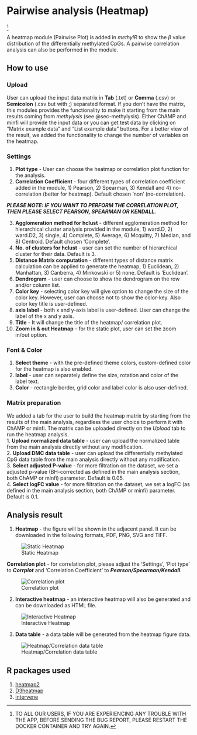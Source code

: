 # Pairwise analysis (Heatmap) {#sec-pairwise}
^[TO ALL OUR USERS, IF YOU ARE EXPERIENCING ANY TROUBLE WITH THE APP, BEFORE SENDING THE BUG REPORT, PLEASE RESTART THE DOCKER CONTAINER AND TRY AGAIN.]

A heatmap module (Pairwise Plot) is added in *methylR* to show the $\beta$ value distribution of the differentially methylated CpGs. A pairwise correlation analysis can also be performed in the module.

## How to use
### Upload
User can upload the input data matrix in **Tab** (.txt) or **Comma** (.csv) or **Semicolon** (.csv but with ;) separated format. If you don't have the matrix, this modules provides the functionality to make it starting from the main results coming from *methylysis* (see @sec-methylysis). Either ChAMP and minfi will provide the input data or you can get test data by clicking on "Matrix example data" and "List example data" buttons. For a better view of the result, we added the functionality to change the number of variables on the heatmap.

### Settings
1. **Plot type** - User can choose the heatmap or correlation plot function for the analysis.
2. **Correlation Coefficient** - four different types of correlation coefficient added in the module, 1) Pearson, 2) Spearman, 3) Kendall and 4) no-correlation (better for heatmap). Default chosen 'non' (no-correlation).

::: {.callout-important}
***PLEASE NOTE: IF YOU WANT TO PERFORM THE CORRELATION PLOT, THEN PLEASE SELECT PEARSON, SPEARMAN OR KENDALL.***
:::

3. **Agglomeration method for hclust** - different agglomeration method for hierarchical cluster analysis provided in the module, 1) ward.D, 2) ward.D2, 3) single, 4) Complete, 5) Average, 6) Mcquitty, 7) Median, and 8) Centroid. Default chosen 'Complete'.
4. **No. of clusters for hclust** - user can set the number of hierarchical cluster for their data. Default is 3.
5. **Distance Matrix computation** - different types of distance matrix calculation can be applied to generate the heatmap, 1) Euclidean, 2) Manhattan, 3) Canberra, 4) Minkowski or 5) none. Default is 'Euclidean'.
6. **Dendrogram** - user can choose to show the dendrogram on the row and/or column list.
7. **Color key** - selecting color key will give option to change the size of the color key. However, user can choose not to show the color-key. Also color key title is user-defined.
8. **axis label** - both x and y-axis label is user-defined. User can change the label of the x and y axis.
9. **Title** - It will change the title of the heatmap/ correlation plot.
10. **Zoom in & out Heatmap** - for the static plot, user can set the zoom in/out option.

### Font & Color
1. **Select theme** - with the pre-defined theme colors, custom-defined color for the heatmap is also enabled.
2. **label** - user can separately define the size, rotation and color of the label text.
3. **Color** - rectangle border, grid color and label color is also user-defined.

### Matrix preparation
We added a tab for the user to build the heatmap matrix by starting from the results of the main analysis, regardless the user choice to perform it with ChAMP or minfi. The matrix can be uploaded directly on the *Upload* tab to run the heatmap analysis. \
1. **Upload normalized data table** - user can upload the normalized table from the main analysis directly without any modification. \
2. **Upload DMC data table** - user can upload the differentially methylated CpG data table from the main analysis directly without any modification. \
3. **Select adjusted P-value** - for more filtration on the dataset, we set a adjusted p-value (BH-corrected as defined in the main analysis section, both ChAMP or minfi) parameter. Default is 0.05. \
4. **Select logFC value** - for more filtration on the dataset, we set a logFC (as defined in the main analysis section, both ChAMP or minfi) parameter. Default is 0.1.

## Analysis result
1. **Heatmap** - the figure will be shown in the adjacent panel. It can be downloaded in the following formats, PDF, PNG, SVG and TIFF. \

![Static Heatmap](images/heatmap.png)

::: {.callout-tip}
**Correlation plot** - for correlation plot, please adjust the 'Settings', 'Plot type' to ***Corrplot*** and 'Correlation Coefficient' to ***Pearson/Spearman/Kendall***.
:::

![Correlation plot](images/correlationplot-setting.png)

2. **Interactive heatmap** - an interactive heatmap will also be generated and can be downloaded as HTML file. \

![Interactive Heatmap](images/heatmap2.png)

3. **Data table** - a data table will be generated from the heatmap figure data.

![Heatmap/Correlation data table](images/heatmap-datatable.png)

## R packages used
1. [heatmap2](https://biocorecrg.github.io/CRG_RIntroduction/heatmap-2-function-from-gplots-package.html)
2. [D3heatmap](https://github.com/talgalili/d3heatmap)
3. [intervene](https://github.com/asntech/intervene)
